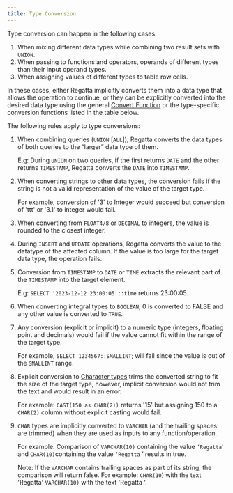 ---
title: Type Conversion
---


Type conversion can happen in the following cases:

1. When mixing different data types while combining two result sets with `UNION`.
1. When passing to functions and operators, operands of different types than their input operand types.
1. When assigning values of different types to table row cells.

In these cases, either Regatta implicitly converts them into a data type that allows the operation to continue, or they can be explicitly converted into the desired data type using the general [Convert Function](/sql/sql-functions-and-operators/convert-function) or the type-specific conversion functions listed in the table below.

The following rules apply to type conversions:

1. When combining queries (`UNION` [`ALL`]), Regatta converts the data types of both queries to the “larger” data type of them.

   E.g: During `UNION` on two queries, if the first returns `DATE` and the other returns `TIMESTAMP`, Regatta converts the `DATE` into `TIMESTAMP`.

2. When converting strings to other data types, the conversion fails if the string is not a valid representation of the value of the target type.

   For example, conversion of '3' to Integer would succeed but conversion of 'ttt' or '3.1' to integer would fail.

3. When converting from `FLOAT4/8` or `DECIMAL` to integers, the value is rounded to the closest integer.
3. During `INSERT` and `UPDATE` operations, Regatta converts the value to the datatype of the affected column. If the value is too large for the target data type, the operation fails.
3. Conversion from `TIMESTAMP` to `DATE` or `TIME` extracts the relevant part of the `TIMESTAMP` into the target element.

   E.g: `SELECT '2023-12-12 23:00:05'::time` returns 23:00:05.

6. When converting integral types to `BOOLEAN`, 0 is converted to FALSE and any other value is converted to `TRUE`.
6. Any conversion (explicit or implicit) to a numeric type (integers, floating point and decimals) would fail if the value cannot fit within the range of the target type.

   For example, `SELECT 1234567::SMALLINT`; will fail since the value is out of the `SMALLINT` range.

8. Explicit conversion to [Character types](/sql/data-types/character-types) trims the converted string to fit the size of the target type, however, implicit conversion would not trim the text and would result in an error.

   For example: `CAST(150 as CHAR(2))` returns '15' but assigning 150 to a `CHAR(2)` column without explicit casting would fail.

9. `CHAR` types are implicitly converted to `VARCHAR` (and the trailing spaces are trimmed) when they are used as inputs to any function/operation.

   For example: Comparison of `VARCHAR(10)` containing the value `‘Regatta`’ and `CHAR(10)`containing the value `‘Regatta` ’ results in true.

   Note: If the `VARCHAR` contains trailing spaces as part of its string, the comparison will return false. For example: `CHAR(10`) with the text 'Regatta' `VARCHAR(10)` with the text 'Regatta '.